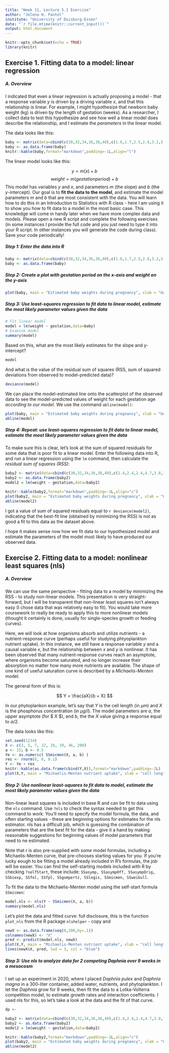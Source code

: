 ```yaml
---
title: "Week 11, Lecture 5.1 Exercise"
author: "Jelena H. Pantel"
institute: "University of Duisburg-Essen"
date: "`r file.mtime(knitr::current_input())`"
output: html_document
---
```


```r
knitr::opts_chunk$set(echo = TRUE)
library(knitr)
```

## Exercise 1. Fitting data to a model: linear regression

##### A. Overview
I indicated that even a linear regression is actually proposing a model - that a response variable *y* is driven by a driving variable *x*, and that this relationship is linear. For example, I might hypothesize that newborn baby weight (kg) is driven by the length of gestation (weeks). As a researcher, I collect data to test this hypothesize and see how well a linear model does describe the relationship, and I estimate the *parameters* in the linear model.

The data looks like this:

```r
baby <- matrix(data=cbind(c(30,32,34,36,38,40),c(1.6,1.7,2.5,2.8,3.2,3.5)),nrow=6,ncol=2,dimnames=list(NULL,c("gestation","weight")))
baby <- as.data.frame(baby)
knitr::kable(baby,format="markdown",padding=-1L,align="l")
```

The linear model looks like this:

$$y = m(x) + b$$
$$ weight = m(gestation period) + b $$
This model has variables *y* and *x*, and parameters *m* (the slope) and *b* (the *y*-intercept). Our goal is to **fit the data to the model**, and estimate the model parameters *m* and *b* that are most consistent with the data. You will learn how to do this in an Introduction to Statistics with R class - here I am using it to show you how to fit data to a model in the most basic case. This knowledge will come in handy later when we have more complex data and models. Please open a new R script and complete the following exercises (in some instances I provide the full code and you just need to type it into your R script. In other instances you will generate the code during class). Save your code periodically!

##### Step 1: Enter the data into R 

```r
baby <- matrix(data=cbind(c(30,32,34,36,38,40),c(1.6,1.7,2.5,2.8,3.2,3.5)),nrow=6,ncol=2,dimnames=list(NULL,c("gestation","weight")))
baby <- as.data.frame(baby)
```

##### Step 2: Create a plot with gestation period on the x-axis and weight on the y-axis

```r
plot(baby, main = "Estimated baby weights during pregnancy", xlab = "Gestation period (weeks)", ylab = "Weight (kg)")
```

##### Step 3: Use least-squares regression to fit data to linear model, estimate the most likely parameter values given the data

```r
# Fit linear model
model = lm(weight ~ gestation,data=baby)
# Examine model
summary(model)
```

Based on this, what are the most likely estimates for the slope and y-intercept?

```r
model
```

And what is the value of the residual sum of squares (RSS, sum of squared deviations from observed to model-predicted data)?

```r
deviance(model)
```

We can place the model-estimated line onto the scatterplot of the observed data to see the model-predicted values of weight for each gestation age *according to our model*. We use the command `abline(model)`:

```r
plot(baby, main = "Estimated baby weights during pregnancy", xlab = "Gestation period (weeks)", ylab = "Weight (kg)")
abline(model)
```

##### Step 4: Repeat: use least-squares regression to fit data to linear model, estimate the most likely parameter values given the data

To make sure this is clear, let's look at the sum of squared residuals for some data that is poor fit to a linear model. Enter the following data into R, and run a linear regression using the `lm` command, then calculate the *residual sum of squares (RSS)*:

```r
baby2 <- matrix(data=cbind(c(30,32,34,36,38,40),c(1.4,2.4,2.4,4.7,3.8,3.2)),nrow=6,ncol=2,dimnames=list(NULL,c("gestation","weight")))
baby2 <- as.data.frame(baby2)
model2 = lm(weight ~ gestation,data=baby2)
```
```r
knitr::kable(baby2,format="markdown",padding=-1L,align="c")
plot(baby2, main = "Estimated baby weights during pregnancy", xlab = "Gestation period (weeks)", ylab = "Weight (kg)")
abline(model2)
```

I got a value of sum of squared residuals equal to `r deviance(model2)`, indicating that the best-fit line (obtained by minimizing the RSS) is not as good a fit to this data as the dataset above.

I hope it makes sense now how we fit data to our hypothesized model and estimate the parameters of the model most likely to have produced our observed data.

## Exercise 2. Fitting data to a model: nonlinear least squares (nls)

##### A. Overview
We can use the same perspective - fitting data to a model by minimizing the RSS - to study non-linear models. This presentation is very straight-forward, but I will be transparent that non-linear least squares isn't always easy (I chose data that was relatively easy to fit). You would take more coursework to really be ready to apply this to more nonlinear models (thought it certainly is done, usually for single-species growth or feeding curves).

Here, we will look at how organisms absorb and utilize nutrients - a nutrient-response curve (perhaps useful for studying phtyoplankton nutrient uptake). In this instance, we still have a response variable *y* and a causal variable *x*, but the relationship between *x* and *y* is nonlinear. It has been observed that many nutrient-response curves reach an asymptote, where organisms become saturated, and no longer increase their absorption no matter how many more nutrients are available. The shape of one kind of useful saturation curve is described by a *Michaelis-Menten* model.

The general form of this is:

$$ Y = \frac{aX}{b + X} $$

In our phytoplankon example, let's say that *Y* is the cell length (in $\mu m$) and *X* is the phosphorus concentration (in $\mu g / l$). The model parameters are *a*, the upper asymptote (for $ X \to \infty $), and *b*, the the *X* value giving a response equal to *a*/2.

The data looks like this:

```r
set.seed(1234)
X <- c(3, 5, 7, 22, 28, 39, 46, 200)
a <- 15; b <- 0.5
Ye <- as.numeric( SSmicmen(X, a, b) )
res <- rnorm(8, 0, 0.1)
Y <- Ye + res
knitr::kable(as.data.frame(cbind(Y,X)),format="markdown",padding=-2L)
plot(X,Y, main = "Michaelis-Menten nutrient uptake", xlab = "cell length (micrometers)", ylab = "P (micrograms / liter)")
```

##### Step 2: Use nonlinear least-squares to fit data to model, estimate the most likely parameter values given the data

Non-linear least squares is included in base R and can be fit to data using the `nls` command. Use `?nls` to check the syntax needed to get this command to work: You'll need to specify the model formula, the data, and often starting values - these are beginning options for estimates for the nls estimator. nls has a difficult job, which is guessing the combination of parameters that are the best fit for the data - give it a hand by making reasonable suggestions for beginning values of model parameters that need to ne estimated.

Note that r is also pre-supplied with *some* model formulas, including a Michaelis-Menten curve, that pre-chooses starting values for you. If you're lucky eough to be fitting a model already included in R's formulas, the job will be easier. You can find the self-starting models included with R by checking `?selfStart`, these include: `SSasymp, SSasympOff, SSasympOrig, SSbiexp, SSfol, SSfpl, SSgompertz, SSlogis, SSmicmen, SSweibull`.

To fit the data to the Michaelis-Menten model using the self-start formula `SSmicmen`:

```r
model.nls <- nls(Y ~ SSmicmen(X, a, b))
summary(model.nls)
```

Let's plot the data and fitted curve: full disclosure, this is the function `plot_nls` from the R package `nlshelper` - copy and 

```r
newX <- as.data.frame(seq(0,200,by=.1))
colnames(newX) <- "X"
pred <- predict(model.nls, newX)
plot(X,Y, main = "Michaelis-Menten nutrient uptake", xlab = "cell length (micrometers)", ylab = "P (micrograms / liter)")
lines(newX$X, pred, lwd = 3, col = "blue")
```

##### Step 3: Use nls to analyze data for 2 competing *Daphnia* over 9 weeks in a mesocosm

I set up an experiment in 2020, where I placed *Daphnia pulex* and *Daphnia magna* in a 300-liter container, added water, nutrients, and phytoplankton. I let the *Daphnia* grow for 9 weeks, then fit the data to a Lotka-Volterra competition model, to estimate growth rates and interaction coefficients. I used nls for this, so let's take a look at the data and the fit of that curve.

```r
dp <- 

baby2 <- matrix(data=cbind(c(30,32,34,36,38,40),c(1.4,2.4,2.4,4.7,3.8,3.2)),nrow=6,ncol=2,dimnames=list(NULL,c("gestation","weight")))
baby2 <- as.data.frame(baby2)
model2 = lm(weight ~ gestation,data=baby2)
```
```r
knitr::kable(baby2,format="markdown",padding=-1L,align="c")
plot(baby2, main = "Estimated baby weights during pregnancy", xlab = "Gestation period (weeks)", ylab = "Weight (kg)")
abline(model2)
```

















